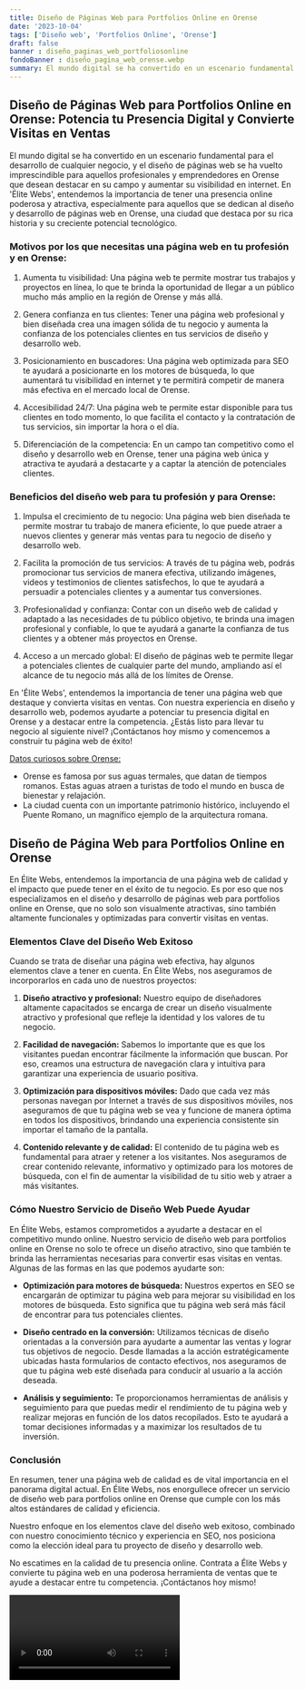 ```yaml
---
title: Diseño de Páginas Web para Portfolios Online en Orense
date: '2023-10-04'
tags: ['Diseño web', 'Portfolios Online', 'Orense']
draft: false
banner : diseño_paginas_web_portfoliosonline
fondoBanner : diseño_pagina_web_orense.webp
summary: El mundo digital se ha convertido en un escenario fundamental para el desarrollo de cualquier negocio, y el diseño de páginas web se ha vuelto imprescindible para aquellos profesionales y emprendedores en Orense que desean destacar en su campo y aumentar su visibilidad en internet. En 'Élite Webs', entendemos la importancia de tener una presencia online poderosa y atractiva, especialmente para aquellos que se dedican al diseño y desarrollo de páginas web en Orense, una ciudad que destaca por su rica historia y su creciente potencial tecnológico.
---
```


## Diseño de Páginas Web para Portfolios Online en Orense: Potencia tu Presencia Digital y Convierte Visitas en Ventas

El mundo digital se ha convertido en un escenario fundamental para el desarrollo de cualquier negocio, y el diseño de páginas web se ha vuelto imprescindible para aquellos profesionales y emprendedores en Orense que desean destacar en su campo y aumentar su visibilidad en internet. En 'Élite Webs', entendemos la importancia de tener una presencia online poderosa y atractiva, especialmente para aquellos que se dedican al diseño y desarrollo de páginas web en Orense, una ciudad que destaca por su rica historia y su creciente potencial tecnológico.

### Motivos por los que necesitas una página web en tu profesión y en Orense:

1. Aumenta tu visibilidad: Una página web te permite mostrar tus trabajos y proyectos en línea, lo que te brinda la oportunidad de llegar a un público mucho más amplio en la región de Orense y más allá.

2. Genera confianza en tus clientes: Tener una página web profesional y bien diseñada crea una imagen sólida de tu negocio y aumenta la confianza de los potenciales clientes en tus servicios de diseño y desarrollo web.

3. Posicionamiento en buscadores: Una página web optimizada para SEO te ayudará a posicionarte en los motores de búsqueda, lo que aumentará tu visibilidad en internet y te permitirá competir de manera más efectiva en el mercado local de Orense.

4. Accesibilidad 24/7: Una página web te permite estar disponible para tus clientes en todo momento, lo que facilita el contacto y la contratación de tus servicios, sin importar la hora o el día.

5. Diferenciación de la competencia: En un campo tan competitivo como el diseño y desarrollo web en Orense, tener una página web única y atractiva te ayudará a destacarte y a captar la atención de potenciales clientes.

### Beneficios del diseño web para tu profesión y para Orense:

1. Impulsa el crecimiento de tu negocio: Una página web bien diseñada te permite mostrar tu trabajo de manera eficiente, lo que puede atraer a nuevos clientes y generar más ventas para tu negocio de diseño y desarrollo web.

2. Facilita la promoción de tus servicios: A través de tu página web, podrás promocionar tus servicios de manera efectiva, utilizando imágenes, videos y testimonios de clientes satisfechos, lo que te ayudará a persuadir a potenciales clientes y a aumentar tus conversiones.

3. Profesionalidad y confianza: Contar con un diseño web de calidad y adaptado a las necesidades de tu público objetivo, te brinda una imagen profesional y confiable, lo que te ayudará a ganarte la confianza de tus clientes y a obtener más proyectos en Orense.

4. Acceso a un mercado global: El diseño de páginas web te permite llegar a potenciales clientes de cualquier parte del mundo, ampliando así el alcance de tu negocio más allá de los límites de Orense.

En 'Élite Webs', entendemos la importancia de tener una página web que destaque y convierta visitas en ventas. Con nuestra experiencia en diseño y desarrollo web, podemos ayudarte a potenciar tu presencia digital en Orense y a destacar entre la competencia. ¿Estás listo para llevar tu negocio al siguiente nivel? ¡Contáctanos hoy mismo y comencemos a construir tu página web de éxito!

[Datos curiosos sobre Orense:](https://www.dzoom.org.es/noticia-12035.html)
- Orense es famosa por sus aguas termales, que datan de tiempos romanos. Estas aguas atraen a turistas de todo el mundo en busca de bienestar y relajación.
- La ciudad cuenta con un importante patrimonio histórico, incluyendo el Puente Romano, un magnífico ejemplo de la arquitectura romana.

<GifSeo />

<Cta />

## Diseño de Página Web para Portfolios Online en Orense

En Élite Webs, entendemos la importancia de una página web de calidad y el impacto que puede tener en el éxito de tu negocio. Es por eso que nos especializamos en el diseño y desarrollo de páginas web para portfolios online en Orense, que no solo son visualmente atractivas, sino también altamente funcionales y optimizadas para convertir visitas en ventas.

### Elementos Clave del Diseño Web Exitoso

Cuando se trata de diseñar una página web efectiva, hay algunos elementos clave a tener en cuenta. En Élite Webs, nos aseguramos de incorporarlos en cada uno de nuestros proyectos:

1. **Diseño atractivo y profesional:** Nuestro equipo de diseñadores altamente capacitados se encarga de crear un diseño visualmente atractivo y profesional que refleje la identidad y los valores de tu negocio.

2. **Facilidad de navegación:** Sabemos lo importante que es que los visitantes puedan encontrar fácilmente la información que buscan. Por eso, creamos una estructura de navegación clara y intuitiva para garantizar una experiencia de usuario positiva.

3. **Optimización para dispositivos móviles:** Dado que cada vez más personas navegan por Internet a través de sus dispositivos móviles, nos aseguramos de que tu página web se vea y funcione de manera óptima en todos los dispositivos, brindando una experiencia consistente sin importar el tamaño de la pantalla.

4. **Contenido relevante y de calidad:** El contenido de tu página web es fundamental para atraer y retener a los visitantes. Nos aseguramos de crear contenido relevante, informativo y optimizado para los motores de búsqueda, con el fin de aumentar la visibilidad de tu sitio web y atraer a más visitantes.

### Cómo Nuestro Servicio de Diseño Web Puede Ayudar

En Élite Webs, estamos comprometidos a ayudarte a destacar en el competitivo mundo online. Nuestro servicio de diseño web para portfolios online en Orense no solo te ofrece un diseño atractivo, sino que también te brinda las herramientas necesarias para convertir esas visitas en ventas. Algunas de las formas en las que podemos ayudarte son:

- **Optimización para motores de búsqueda:** Nuestros expertos en SEO se encargarán de optimizar tu página web para mejorar su visibilidad en los motores de búsqueda. Esto significa que tu página web será más fácil de encontrar para tus potenciales clientes.

- **Diseño centrado en la conversión:** Utilizamos técnicas de diseño orientadas a la conversión para ayudarte a aumentar las ventas y lograr tus objetivos de negocio. Desde llamadas a la acción estratégicamente ubicadas hasta formularios de contacto efectivos, nos aseguramos de que tu página web esté diseñada para conducir al usuario a la acción deseada.

- **Análisis y seguimiento:** Te proporcionamos herramientas de análisis y seguimiento para que puedas medir el rendimiento de tu página web y realizar mejoras en función de los datos recopilados. Esto te ayudará a tomar decisiones informadas y a maximizar los resultados de tu inversión.

### Conclusión

En resumen, tener una página web de calidad es de vital importancia en el panorama digital actual. En Élite Webs, nos enorgullece ofrecer un servicio de diseño web para portfolios online en Orense que cumple con los más altos estándares de calidad y eficiencia.

Nuestro enfoque en los elementos clave del diseño web exitoso, combinado con nuestro conocimiento técnico y experiencia en SEO, nos posiciona como la elección ideal para tu proyecto de diseño y desarrollo web.

No escatimes en la calidad de tu presencia online. Contrata a Élite Webs y convierte tu página web en una poderosa herramienta de ventas que te ayude a destacar entre tu competencia. ¡Contáctanos hoy mismo!

<Video />

<CtaBot job='Portfolios Online' city='Orense'/>

<Gmaps query='Orense+españa+maps' />